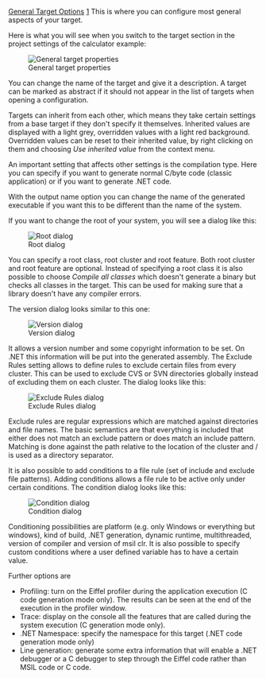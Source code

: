[[Property:title|General Target Options]]
[[Property:weight|1]]
This is where you can configure most general aspects of your target.

Here is what you will see when you switch to the target section in the project settings of the calculator example:

[[Image:target-options|General target properties]]  

You can change the name of the target and give it a description. A target can be marked as abstract if it should not appear in the list of targets when opening a configuration.

Targets can inherit from each other, which means they take certain settings from a base target if they don't specify it themselves. Inherited values are displayed with a light grey, overridden values with a light red background. Overridden values can be reset to their inherited value, by right clicking on them and choosing ''Use inherited value'' from the context menu.

An important setting that affects other settings is the compilation type. Here you can specify if you want to generate normal C/byte code (classic application) or if you want to generate .NET code.

With the output name option you can change the name of the generated executable if you want this to be different than the name of the system.

If you want to change the root of your system, you will see a dialog like this:

[[Image:root-dialog|Root dialog]]  

You can specify a root class, root cluster and root feature. Both root cluster and root feature are optional. Instead of specifying a root class it is also possible to choose ''Compile all classes'' which doesn't generate a binary but checks all classes in the target. This can be used for making sure that a library doesn't have any compiler errors. 

The version dialog looks similar to this one:

[[Image:version-dialog|Version dialog]]  

It allows a version number and some copyright information to be set. On .NET this information will be put into the generated assembly.
<span id="file_pattern"></span> 
The Exclude Rules setting allows to define rules to exclude certain files from every cluster. This can be used to exclude CVS or SVN directories globally instead of excluding them on each cluster. The dialog looks like this:

[[Image:exclude-dialog|Exclude Rules dialog]]  

Exclude rules are regular expressions which are matched against directories and file names. The basic semantics are that everything is included that either does not match an exclude pattern or does match an include pattern. Matching is done against the path relative to the location of the cluster and / is used as a directory separator. 

{{sample| We have a recursive cluster in c:\projects\calculator\cluster and in there we have a file c:\projects\calculator\cluster\interface\ignore_me.e<br/>
Matching would now be first done against ''/interface'' and then against ''/interface/ignore_me.e''<br/>
A rule like ''^/interface$'' would exclude the whole subdirectory, a rule like ''^/interface/ignore_me\.e$'' would only exclude the ignore_me.e class. }}
<span id="condition"></span> 
It is also possible to add conditions to a file rule (set of include and exclude file patterns). Adding conditions allows a file rule to be active only under certain conditions. The condition dialog looks like this:

[[Image:condition-dialog|Condition dialog]]  

Conditioning possibilities are platform (e.g. only Windows or everything but windows), kind of build, .NET generation, dynamic runtime, multithreaded, version of compiler and version of msil clr. It is also possible to specify custom conditions where a user defined variable has to have a certain value.

Further options are
* Profiling: turn on the Eiffel profiler during the application execution (C code generation mode only). The results can be seen at the end of the execution in the profiler window.
* Trace: display on the console all the features that are called during the system execution (C generation mode only).
* .NET Namespace: specify the namespace for this target (.NET code generation mode only)
* Line generation: generate some extra information that will enable a .NET debugger or a C debugger to step through the Eiffel code rather than MSIL code or C code.




